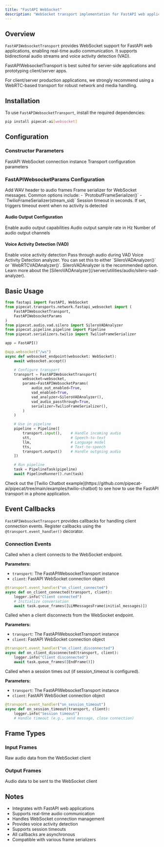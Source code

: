 ```yaml
---
title: "FastAPI WebSocket"
description: "WebSocket transport implementation for FastAPI web applications"
---
```


## Overview

`FastAPIWebsocketTransport` provides WebSocket support for FastAPI web applications, enabling real-time audio communication. It supports bidirectional audio streams and voice activity detection (VAD).

<Warning>
FastAPIWebsocketTransport is best suited for server-side applications and prototyping client/server apps.

For client/server production applications, we strongly recommend using a WebRTC-based transport
for robust network and media handling.

</Warning>

## Installation

To use `FastAPIWebsocketTransport`, install the required dependencies:

```bash
pip install pipecat-ai[websocket]
```

## Configuration

### Constructor Parameters

<ParamField path="websocket" type="WebSocket" required>
  FastAPI WebSocket connection instance
</ParamField>

<ParamField path="params" type="FastAPIWebsocketParams" required>
  Transport configuration parameters
</ParamField>

### FastAPIWebsocketParams Configuration

<ParamField path="add_wav_header" type="bool" default="False">
  Add WAV header to audio frames
</ParamField>

<ParamField path="serializer" type="FrameSerializer" required>
  Frame serializer for WebSocket messages. Common options include: -
  `ProtobufFrameSerializer()` - `TwilioFrameSerializer(stream_sid)`
</ParamField>

<ParamField path="session_timeout" type="int | None" default="None">
  Session timeout in seconds. If set, triggers timeout event when no activity is
  detected
</ParamField>

#### Audio Output Configuration

<ParamField path="audio_out_enabled" type="bool" default="False">
  Enable audio output capabilities
</ParamField>

<ParamField path="audio_out_sample_rate" type="int" default="None">
  Audio output sample rate in Hz
</ParamField>

<ParamField path="audio_out_channels" type="int" default="1">
  Number of audio output channels
</ParamField>

#### Voice Activity Detection (VAD)

<ParamField path="vad_enabled" type="bool" default="False">
  Enable voice activity detection
</ParamField>

<ParamField path="vad_audio_passthrough" type="bool" default="False">
  Pass through audio during VAD
</ParamField>

<ParamField path="vad_analyzer" type="VADAnalyzer | None" default="None">
  Voice Activity Detection analyzer. You can set this to either
  `SileroVADAnalyzer()` or `WebRTCVADAnalyzer()`. SileroVADAnalyzer is the
  recommended option. Learn more about the
  [SileroVADAnalyzer](/server/utilities/audio/silero-vad-analyzer).
</ParamField>

## Basic Usage

```python
from fastapi import FastAPI, WebSocket
from pipecat.transports.network.fastapi_websocket import (
    FastAPIWebsocketTransport,
    FastAPIWebsocketParams
)
from pipecat.audio.vad.silero import SileroVADAnalyzer
from pipecat.pipeline.pipeline import Pipeline
from pipecat.serializers.twilio import TwilioFrameSerializer

app = FastAPI()

@app.websocket("/ws")
async def websocket_endpoint(websocket: WebSocket):
    await websocket.accept()

    # Configure transport
    transport = FastAPIWebsocketTransport(
        websocket=websocket,
        params=FastAPIWebsocketParams(
            audio_out_enabled=True,
            vad_enabled=True,
            vad_analyzer=SileroVADAnalyzer(),
            vad_audio_passthrough=True,
            serializer=TwilioFrameSerializer(),
        )
    )

    # Use in pipeline
    pipeline = Pipeline([
        transport.input(),    # Handle incoming audio
        stt,                  # Speech-to-text
        llm,                  # Language model
        tts,                  # Text-to-speech
        transport.output()    # Handle outgoing audio
    ])

    # Run pipeline
    task = PipelineTask(pipeline)
    await PipelineRunner().run(task)
```

<Tip>
  Check out the [Twilio Chatbot
  example](https://github.com/pipecat-ai/pipecat/tree/main/examples/twilio-chatbot)
  to see how to use the FastAPI transport in a phone application.
</Tip>

## Event Callbacks

`FastAPIWebsocketTransport` provides callbacks for handling client connection events. Register callbacks using the `@transport.event_handler()` decorator.

### Connection Events

<ResponseField name="on_client_connected" type="async callback">
  Called when a client connects to the WebSocket endpoint.

**Parameters:**

- `transport`: The FastAPIWebsocketTransport instance
- `client`: FastAPI WebSocket connection object

```python
@transport.event_handler("on_client_connected")
async def on_client_connected(transport, client):
    logger.info("Client connected")
    # Initialize conversation
    await task.queue_frames([LLMMessagesFrame(initial_messages)])
```

</ResponseField>

<ResponseField name="on_client_disconnected" type="async callback">
  Called when a client disconnects from the WebSocket endpoint.

**Parameters:**

- `transport`: The FastAPIWebsocketTransport instance
- `client`: FastAPI WebSocket connection object

```python
@transport.event_handler("on_client_disconnected")
async def on_client_disconnected(transport, client):
    logger.info("Client disconnected")
    await task.queue_frames([EndFrame()])
```

</ResponseField>

<ResponseField name="on_session_timeout" type="async callback">
  Called when a session times out (if session_timeout is configured).

**Parameters:**

- `transport`: The FastAPIWebsocketTransport instance
- `client`: FastAPI WebSocket connection object

```python
@transport.event_handler("on_session_timeout")
async def on_session_timeout(transport, client):
    logger.info("Session timeout")
    # Handle timeout (e.g., send message, close connection)
```

</ResponseField>

## Frame Types

### Input Frames

<ParamField path="InputAudioRawFrame" type="Frame">
  Raw audio data from the WebSocket client
</ParamField>

### Output Frames

<ParamField path="OutputAudioRawFrame" type="Frame">
  Audio data to be sent to the WebSocket client
</ParamField>

## Notes

- Integrates with FastAPI web applications
- Supports real-time audio communication
- Handles WebSocket connection management
- Provides voice activity detection
- Supports session timeouts
- All callbacks are asynchronous
- Compatible with various frame serializers
